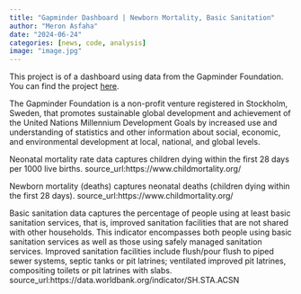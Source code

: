 ```yaml
---
title: "Gapminder Dashboard | Newborn Mortality, Basic Sanitation"
author: "Meron Asfaha"
date: "2024-06-24"
categories: [news, code, analysis]
image: "image.jpg"
---
```


This project is of a dashboard using data from the Gapminder Foundation. You can find the project [here](file:///Users/meronasfaha/Documents/GitHub/asfahamd.github.io/posts//Users/meronasfaha/Desktop/RBootcamp/Advanced R Bootcamp/Final Project/final_gapminder_dash.qmd.html){target="blank"}.

The Gapminder Foundation is a non-profit venture registered in Stockholm, Sweden, that promotes sustainable global development and achievement of the United Nations Millennium Development Goals by increased use and understanding of statistics and other information about social, economic, and environmental development at local, national, and global levels.

Neonatal mortality rate data captures children dying within the first 28 days per 1000 live births. source_url:https://www.childmortality.org/

Newborn mortality (deaths) captures neonatal deaths (children dying within the first 28 days). source_url:https://www.childmortality.org/

Basic sanitation data captures the percentage of people using at least basic sanitation services, that is, improved sanitation facilities that are not shared with other households. This indicator encompasses both people using basic sanitation services as well as those using safely managed sanitation services. Improved sanitation facilities include flush/pour flush to piped sewer systems, septic tanks or pit latrines; ventilated improved pit latrines, compositing toilets or pit latrines with slabs. source_url:https://data.worldbank.org/indicator/SH.STA.ACSN
